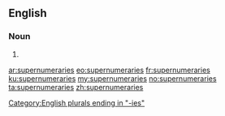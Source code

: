 ==English==

===Noun===
{{head|en|plural}}

# {{plural of|supernumerary|lang=en}}

[[Category:English plurals ending in "-ies"]]

[[ar:supernumeraries]]
[[eo:supernumeraries]]
[[fr:supernumeraries]]
[[ku:supernumeraries]]
[[my:supernumeraries]]
[[no:supernumeraries]]
[[ta:supernumeraries]]
[[zh:supernumeraries]]